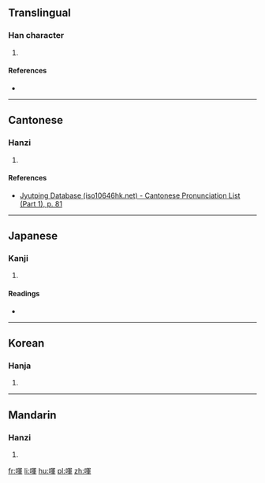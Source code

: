==Translingual==

===Han character===
{{Han char|rn=30|rad=口|as=09|sn=12|four=|canj=RBJJ|ids=⿰口軍}}

# {{defn|Han|sort=口09}}

====References====
* {{Han ref|kx=0198.290|dkj=03945|dj=0420.170|hdz=10662.080|uh=5597|ud=21911}}

----

==Cantonese==

===Hanzi===
{{yue-hanzi|jyut=[[wan5]]|y=wan5}}

# {{defn|lang=yue|sort=口09}}

====References====
* [http://www.iso10646hk.net/jp/document/download.jsp Jyutping Database (iso10646hk.net) - Cantonese Pronunciation List (Part 1), p. 81]

----

==Japanese==

===Kanji===
{{ja-kanji|grade=|rs=口09}}

# {{defn|lang=ja|sort=口09}}

====Readings====
* {{ja-readings|on=[[ぎん]] (gin), [[ごん]] (gon), [[ぐん]] (gun)|kun=}}

----

==Korean==

===Hanja===
{{ko-hanja|hangeul=운|rv=un|mr=un}}

# {{defn|lang=ko|sort=口09}}

----

==Mandarin==

===Hanzi===
{{cmn-hanzi|pin=[[yǔn]] ([[yun3]])|wg=yün<sup>3</sup>}}

# {{defn|lang=cmn|sort=口09}}

[[fr:喗]]
[[li:喗]]
[[hu:喗]]
[[pl:喗]]
[[zh:喗]]